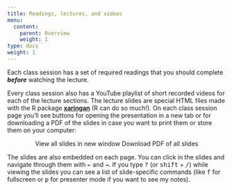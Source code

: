 ```yaml
---
title: Readings, lectures, and videos
menu:
  content:
    parent: Overview
    weight: 1
type: docs
weight: 1
---
```


Each class session has a set of required readings that you should complete ***before*** watching the lecture. 

Every class session also has a YouTube playlist of short recorded videos for each of the lecture sections. The lecture slides are special HTML files made with the R package [**xaringan**](https://bookdown.org/yihui/rmarkdown/xaringan.html) (R can do so much!). On each class session page you'll see buttons for opening the presentation in a new tab or for downloading a PDF of the slides in case you want to print them or store them on your computer:

<p style="text-align:center;"><span class="btn btn-primary btn-lg"><i class="fas fa-external-link-alt"></i> View all slides in new window</span> <span class="btn btn-primary btn-lg"><i class="far fa-file-pdf"></i> Download PDF of all slides</span></p>

The slides are also embedded on each page. You can click in the slides and navigate through them with <kbd>←</kbd> and <kbd>→</kbd>. If you type <kbd>?</kbd> (or <kbd>shift</kbd> + <kbd>/</kbd>) while viewing the slides you can see a list of slide-specific commands (like <kbd>f</kbd> for fullscreen or <kbd>p</kbd> for presenter mode if you want to see my notes).

